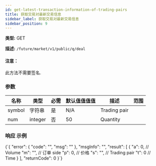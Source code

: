```yaml
---
id: get-latest-transaction-information-of-trading-pairs
title: 获取交易对最新交易信息
sidebar_label: 获取交易对最新交易信息
sidebar_position: 9
---
```


**类型:** GET

**描述:** `/future/market/v1/public/q/deal`

#### 注意：

此方法不需要签名.

### 参数

| 名称   | 类型    | 必需 | 默认值值值值 | 描述  | 范围 |
| ------ | ------- | --------- | ------- | ------------ | ------ |
| symbol | 字符串  | 是      | N/A     | Trading pair |        |
| num    | integer | 否     | 50      | Quantity     |        |

### 响应 示例


<CodeBlock language="json" title="响应">
  {`{
  "error": {
    "code": "",
    "msg": ""
  },
  "msgInfo": "",
  "result": [
    {
      "a": 0,  // Volume
      "m": "", // 订单 side
      "p": 0,  // 价格
      "s": "", // Trading pair
      "t": 0   // Time
    }
  ],
  "returnCode": 0
}`}
</CodeBlock>
